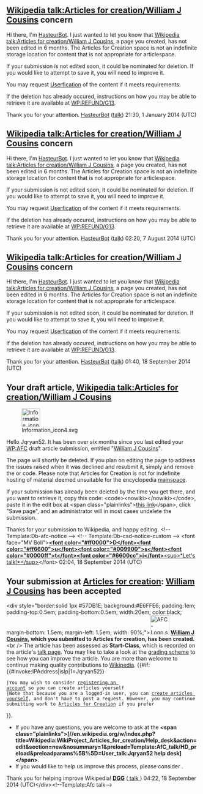 <article id="41522838" title=User talk:Jqryan52>
	<talkpage id="41522838" title="User talk:Jqryan52">

==[[Wikipedia talk:Articles for creation/William J Cousins]] concern==
Hi there, I'm [[User:HasteurBot|HasteurBot]]. I just wanted to let you know that [[Wikipedia talk:Articles for creation/William J Cousins]], a page you created, has not been edited in 6 months.  The Articles for Creation space is not an indefinite storage location for content that is not appropriate for articlespace.

If your submission is not edited soon, it could be nominated for deletion.  If you would like to attempt to save it, you will need to improve it.

You may request [[WP:USERFY|Userfication]] of the content if it meets requirements.

If the deletion has already occured, instructions on how you may be able to retrieve it are available at [[WP:REFUND/G13]].

Thank you for your attention. [[User:HasteurBot|HasteurBot]] ([[User talk:HasteurBot|talk]]) 21:30, 1 January 2014 (UTC)
==[[Wikipedia talk:Articles for creation/William J Cousins]] concern==
Hi there, I'm [[User:HasteurBot|HasteurBot]]. I just wanted to let you know that [[Wikipedia talk:Articles for creation/William J Cousins]], a page you created, has not been edited in 6 months.  The Articles for Creation space is not an indefinite storage location for content that is not appropriate for articlespace.

If your submission is not edited soon, it could be nominated for deletion.  If you would like to attempt to save it, you will need to improve it.

You may request [[WP:USERFY|Userfication]] of the content if it meets requirements.

If the deletion has already occured, instructions on how you may be able to retrieve it are available at [[WP:REFUND/G13]].

Thank you for your attention. [[User:HasteurBot|HasteurBot]] ([[User talk:HasteurBot|talk]]) 02:20, 7 August 2014 (UTC)
==[[Wikipedia talk:Articles for creation/William J Cousins]] concern==
Hi there, I'm [[User:HasteurBot|HasteurBot]]. I just wanted to let you know that [[Wikipedia talk:Articles for creation/William J Cousins]], a page you created, has not been edited in 6 months.  The Articles for Creation space is not an indefinite storage location for content that is not appropriate for articlespace.

If your submission is not edited soon, it could be nominated for deletion.  If you would like to attempt to save it, you will need to improve it.

You may request [[WP:USERFY|Userfication]] of the content if it meets requirements.

If the deletion has already occured, instructions on how you may be able to retrieve it are available at [[WP:REFUND/G13]].

Thank you for your attention. [[User:HasteurBot|HasteurBot]] ([[User talk:HasteurBot|talk]]) 01:40, 18 September 2014 (UTC)
==Your draft article, [[Wikipedia talk:Articles for creation/William J Cousins]]==
[[File:Information icon4.svg|48px|left|alt=|link=]]

Hello Jqryan52. It has been over six months since you last edited your [[WP:AFC]] draft article submission, entitled &quot;[[Wikipedia talk:Articles for creation/William J Cousins|William J Cousins]]&quot;. 

The page will shortly be deleted. If you plan on editing the page to address the issues raised when it was declined and resubmit it, simply {{edit|Wikipedia talk:Articles for creation/William J Cousins|edit the submission}} and remove the {{tlc|db-afc}} or {{tlc|db-g13}} code. Please note that Articles for Creation is not for indefinite hosting of material deemed unsuitable for the encyclopedia [[WP:mainspace|mainspace]].

If your submission has already been deleted by the time you get there, and you want to retrieve it, copy this code: &lt;code&gt;&lt;nowiki&gt;{{subst:Refund/G13|&lt;/nowiki&gt;Wikipedia talk:Articles for creation/William J Cousins&lt;nowiki&gt;}}&lt;/nowiki&gt;&lt;/code&gt;, paste it in the edit box at &lt;span class=&quot;plainlinks&quot;&gt;[http://en.wikipedia.org/w/index.php?title=Wikipedia:Requests_for_undeletion&amp;action=edit&amp;section=new this link]&lt;/span&gt;, click &quot;Save page&quot;, and an administrator will in most cases undelete the submission.

Thanks for your submission to Wikipedia, and happy editing. &lt;!-- Template:Db-afc-notice --&gt; &lt;!-- Template:Db-csd-notice-custom --&gt; &lt;font face=&quot;MV Boli&quot;&gt;[[User:Dusti|'''&lt;font color=&quot;#ff0000&quot;&gt;D&lt;/font&gt;&lt;font color=&quot;#ff6600&quot;&gt;u&lt;/font&gt;&lt;font color=&quot;#009900&quot;&gt;s&lt;/font&gt;&lt;font color=&quot;#0000ff&quot;&gt;t&lt;/font&gt;&lt;font color=&quot;#6600cc&quot;&gt;i&lt;/font&gt;''']][[User talk:Dusti|&lt;sup&gt;*Let's talk!*&lt;/sup&gt;]]&lt;/font&gt; 02:04, 18 September 2014 (UTC)

== Your submission at [[Wikipedia:Articles for creation|Articles for creation]]: [[William J Cousins]] has been accepted ==
&lt;div style=&quot;border:solid 1px #57DB1E; background:#E6FFE6; padding:1em; padding-top:0.5em; padding-bottom:0.5em; width:20em; color:black; margin-bottom: 1.5em; margin-left: 1.5em; width: 90%;&quot;&gt;[[File:AFC-Logo.svg|50px|left]] '''[[William J Cousins]], which you submitted to Articles for creation, has been created.'''&lt;br /&gt; The article has been assessed as '''Start-Class''', which is recorded on the article's [[Talk:William J Cousins|talk page]]. You may like to take a look at the [[Wikipedia:WikiProject Articles for creation/Grading scheme|grading scheme]] to see how you can improve the article.
You are more than welcome to continue making quality contributions to [[Wikipedia]]. {{#if:{{#invoke:IPAddress|isIp|1=Jqryan52}}
 |You may wish to consider [[Wikipedia:Why create an account?|registering an account]] so you can create articles yourself
 |Note that because you are a logged-in user, you can [[Wikipedia:Starting an article|create articles yourself]], and don't have to post a request. However, you may continue submitting work to [[Wikipedia:Articles for creation|Articles for Creation]] if you prefer
}}.
* If you have any questions, you are welcome to ask at the '''&lt;span class=&quot;plainlinks&quot;&gt;[//en.wikipedia.org/w/index.php?title=Wikipedia:WikiProject_Articles_for_creation/Help_desk&amp;action=edit&amp;section=new&amp;nosummary=1&amp;preload=Template:AfC_talk/HD_preload&amp;preloadparams%5B%5D=User_talk:Jqryan52 help desk]&lt;/span&gt;'''.
* If you would like to help us improve this process, please consider {{leave feedback/link|page=Wikipedia:WikiProject Articles for creation|text=leaving us some feedback}}.
Thank you for helping improve Wikipedia!
'''[[User:DGG| DGG]]''' ([[User talk:DGG| talk ]]) 04:22, 18 September 2014 (UTC)&lt;/div&gt;&lt;!--Template:Afc talk--&gt;
	</talkpage>
</article>